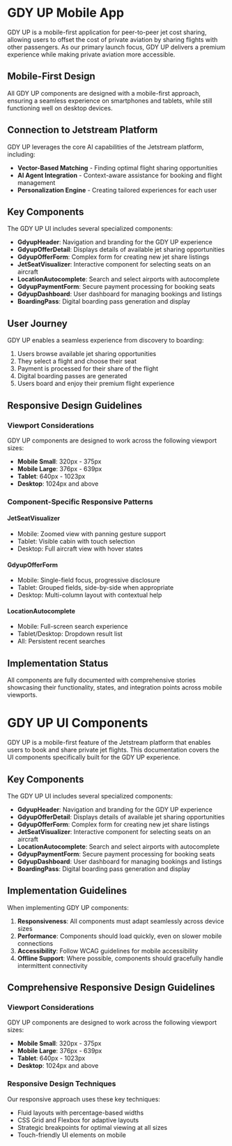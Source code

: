 
<Meta title="GDY UP/Introduction" />

# GDY UP Mobile App

GDY UP is a mobile-first application for peer-to-peer jet cost sharing, allowing users to offset the cost of private aviation by sharing flights with other passengers. As our primary launch focus, GDY UP delivers a premium experience while making private aviation more accessible.

## Mobile-First Design

All GDY UP components are designed with a mobile-first approach, ensuring a seamless experience on smartphones and tablets, while still functioning well on desktop devices.

## Connection to Jetstream Platform

GDY UP leverages the core AI capabilities of the Jetstream platform, including:

- **Vector-Based Matching** - Finding optimal flight sharing opportunities
- **AI Agent Integration** - Context-aware assistance for booking and flight management
- **Personalization Engine** - Creating tailored experiences for each user

## Key Components

The GDY UP UI includes several specialized components:

- **GdyupHeader**: Navigation and branding for the GDY UP experience
- **GdyupOfferDetail**: Displays details of available jet sharing opportunities
- **GdyupOfferForm**: Complex form for creating new jet share listings
- **JetSeatVisualizer**: Interactive component for selecting seats on an aircraft
- **LocationAutocomplete**: Search and select airports with autocomplete
- **GdyupPaymentForm**: Secure payment processing for booking seats
- **GdyupDashboard**: User dashboard for managing bookings and listings
- **BoardingPass**: Digital boarding pass generation and display

## User Journey

GDY UP enables a seamless experience from discovery to boarding:

1. Users browse available jet sharing opportunities
2. They select a flight and choose their seat
3. Payment is processed for their share of the flight
4. Digital boarding passes are generated
5. Users board and enjoy their premium flight experience

## Responsive Design Guidelines

### Viewport Considerations

GDY UP components are designed to work across the following viewport sizes:

- **Mobile Small**: 320px - 375px
- **Mobile Large**: 376px - 639px
- **Tablet**: 640px - 1023px
- **Desktop**: 1024px and above

### Component-Specific Responsive Patterns

#### JetSeatVisualizer

- Mobile: Zoomed view with panning gesture support
- Tablet: Visible cabin with touch selection
- Desktop: Full aircraft view with hover states

#### GdyupOfferForm

- Mobile: Single-field focus, progressive disclosure
- Tablet: Grouped fields, side-by-side when appropriate
- Desktop: Multi-column layout with contextual help

#### LocationAutocomplete

- Mobile: Full-screen search experience
- Tablet/Desktop: Dropdown result list
- All: Persistent recent searches

## Implementation Status

All components are fully documented with comprehensive stories showcasing their functionality, states, and integration points across mobile viewports.

# GDY UP UI Components

GDY UP is a mobile-first feature of the Jetstream platform that enables users to book and share private jet flights. This documentation covers the UI components specifically built for the GDY UP experience.

## Key Components

The GDY UP UI includes several specialized components:

- **GdyupHeader**: Navigation and branding for the GDY UP experience
- **GdyupOfferDetail**: Displays details of available jet sharing opportunities
- **GdyupOfferForm**: Complex form for creating new jet share listings
- **JetSeatVisualizer**: Interactive component for selecting seats on an aircraft
- **LocationAutocomplete**: Search and select airports with autocomplete
- **GdyupPaymentForm**: Secure payment processing for booking seats
- **GdyupDashboard**: User dashboard for managing bookings and listings
- **BoardingPass**: Digital boarding pass generation and display

## Implementation Guidelines

When implementing GDY UP components:

1. **Responsiveness**: All components must adapt seamlessly across device sizes
2. **Performance**: Components should load quickly, even on slower mobile connections
3. **Accessibility**: Follow WCAG guidelines for mobile accessibility
4. **Offline Support**: Where possible, components should gracefully handle intermittent connectivity

## Comprehensive Responsive Design Guidelines

### Viewport Considerations

GDY UP components are designed to work across the following viewport sizes:

- **Mobile Small**: 320px - 375px
- **Mobile Large**: 376px - 639px
- **Tablet**: 640px - 1023px
- **Desktop**: 1024px and above

### Responsive Design Techniques

Our responsive approach uses these key techniques:
- Fluid layouts with percentage-based widths
- CSS Grid and Flexbox for adaptive layouts
- Strategic breakpoints for optimal viewing at all sizes
- Touch-friendly UI elements on mobile 